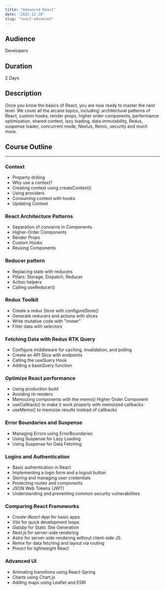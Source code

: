 ```yaml
---
title: "Advanced React"
date: "2022-12-20"
slug: "react-advanced"
---
```


## Audience

Developers

## Duration

2 Days

## Description

Once you know the basics of React, you are now ready to master the next level.
We cover all the arcane topics, including: architectural patterns of React,
custom hooks, render props, higher order components, performance optimization,
shared context, lazy loading, data immutability, Redux,
suspense loader, concurrent mode, NextJs, Remic, security and much more.

## Course Outline

---

### Context

- Property drilling
- Why use a context?
- Creating context using createContext()
- Using providers
- Consuming context with hooks
- Updating Context

### React Architecture Patterns

- Separation of concerns in Components
- Higher-Order Components
- Render Props
- Custom Hooks
- Reusing Components

### Reducer pattern

- Replacing state with reducers
- Pillars: Storage, Dispatch, Reducer
- Action helpers
- Calling useReducer()

### Redux Toolkit

- Create a redux Store with configureStore()
- Generate reducers and actions with slices
- Write mutative code with "immer"
- Filter data with selectors

### Fetching Data with Redux RTK Query

- Configure middleware for caching, invalidation, and polling
- Create an API Slice with endpoints
- Calling the useQuery Hook
- Adding a baseQuery function

### Optimize React performance

- Using production build
- Avoiding re-renders
- Memoizing components with the memo() Higher Order Component
- useCallback() to make it work properly with memoized callbacks
- useMemo() to memoize results instead of callbacks

### Error Boundaries and Suspense

- Managing Errors using ErrorBoundaries
- Using Suspense for Lazy Loading
- Using Suspense for Data Fetching

### Logins and Authentication

- Basic authentication in React
- Implementing a login form and a logout button
- Storing and managing user credentials
- Protecting routes and components
- JSON Web Tokens (JWT)
- Understanding and preventing common security vulnerabilities

### Comparing React Frameworks

- _Create-React-App_ for basic apps
- _Vite_ for quick development loops
- _Gatsby_ for Static Site Generation
- _Next.js_ for server-side rendering
- _Astro_ for server-side rendering without client-side JS.
- _Remix_ for data fetching and layout via routing
- _Preact_ for lightweight React

### Advanced UI

- Animating transitions using React-Spring
- Charts using Chart.js
- Adding maps using Leaflet and ESRI
